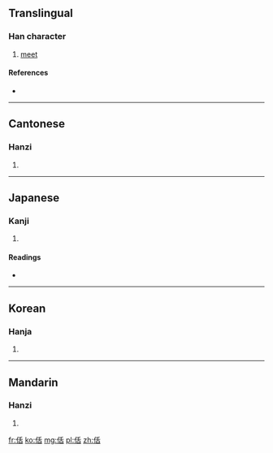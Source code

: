 ==Translingual==

===Han character===
{{Han char|rn=9|rad=人|as=06|sn=8|four=2226<sub>4</sub>|canj=人竹十口 (OHJR)}}

# [[meet]]

====References====
* {{Han ref|kx=0100.250|dkj=00564|dj=0213.030|hdz=10149.050|uh=4F78|ud=20344|bh=CBC3|bd=52163}}

----

==Cantonese==

===Hanzi===
{{yue-hanzi|jyut=|y=kut3}}

# {{defn|lang=yue|sort=人06}}

----

==Japanese==

===Kanji===
{{ja-kanji|grade=|rs=人06}}

# {{defn|lang=ja|sort=人06}}

====Readings====
* {{ja-readings|on=[[かつ]] (katsu), [[がち]] (gachi)|kun=[[あう]] (au), [[あつまる]] (atsumaru), [[つとめるさま]] (tsutomerusama), [[いたる]] (itaru)}}

----

==Korean==

===Hanja===
{{ko-hanja|hangeul=괄|rv=gwal|mr=kwal}}

# {{defn|lang=ko|sort=人06}}

----

==Mandarin==

===Hanzi===
{{cmn-hanzi|pin=[[huó]] ([[huo2]])|wg=huo<sup>2</sup>}}

# {{defn|lang=cmn|sort=人06}}

[[fr:佸]]
[[ko:佸]]
[[mg:佸]]
[[pl:佸]]
[[zh:佸]]